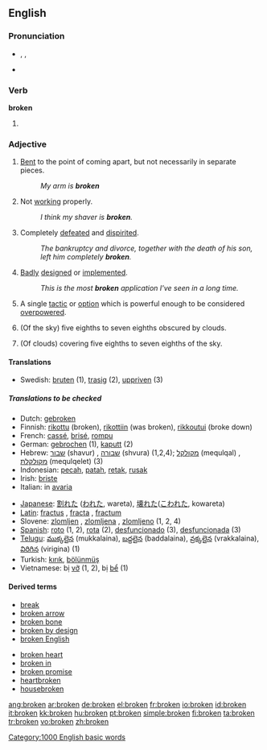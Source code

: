 {{see|Broken}}
{{wikipedia|Broken (disambiguation)}}
==English==

{{rank|follow|chance|happened|641|broken|trouble|die|arm}}

===Pronunciation===
*{{AHD|brōk'ən}}, {{IPA|/ˈbrəʊkən/}}, {{SAMPA|/"br@Uk@n/}}
*{{audio|en-us-broken.ogg|Audio (US)}}
*:{{rhymes|əʊkən}}

===Verb===
'''broken'''

# {{past participle of|[[break]]}}

===Adjective===
{{en-adj}}

# [[bent|Bent]] to the point of coming apart, but not necessarily in separate pieces.
#: ''My arm is '''broken'''''
# Not [[working]] properly.
#: ''I think my shaver is '''broken'''.''
# Completely [[defeated]] and [[dispirited]].
#: ''The bankruptcy and divorce, together with the death of his son, left him completely '''broken'''.''
# {{context|software|colloquial}} [[badly|Badly]] [[designed]] or [[implemented]].
#: ''This is the most '''broken''' application I've seen in a long time.''
# {{sports}} A single [[tactic]] or [[option]] which is powerful enough to be considered [[overpowered]].
# {{meteorology}} (Of the sky) five eighths to seven eighths obscured by clouds.
# {{meteorology}} (Of clouds) covering five eighths to seven eighths of the sky.

====Translations====

{{trans-top}}
{{trans-mid}}
*Swedish: [[bruten]] (1), [[trasig]] (2), [[uppriven]] (3)
{{trans-bottom}}

=====Translations to be checked=====
{{rfc-trans}}
{{trans-top|Translations to be checked}}
*Dutch: [[gebroken]]
*Finnish: [[rikottu]] (broken), [[rikottiin]] (was broken), [[rikkoutui]] (broke down)
*French: [[cassé]], [[brisé]], [[rompu]]
*German: [[gebrochen]] (1), [[kaputt]] (2)
*Hebrew: [[שבור]] (shavur) {{m}}, [[שבורה]] (shvura) {{f}} (1,2,4); [[מקולקל]] (mequlqal) {{m}}, [[מקולקלת]] (mequlqelet) {{f}} (3)
*Indonesian: [[pecah]], [[patah]], [[retak]], [[rusak]]
*Irish: [[briste]]
*Italian: in [[avaria]]
{{trans-mid}}
*[[Japanese]]: [[割れた]] ([[われた]], wareta), [[壊れた]]([[こわれた]], kowareta)
*[[Latin]]: [[fractus]] {{m}}, [[fracta]] {{f}}, [[fractum]] {{n}}
*Slovene: [[zlomljen]] {{m}}, [[zlomljena]] {{f}}, [[zlomljeno]] {{n}} (1, 2, 4)
*[[Spanish]]: [[roto]] {{m}} (1, 2), [[rota]] {{f}} (2), [[desfuncionado]] {{m}} (3), [[desfuncionada]] {{f}} (3)
*[[Telugu]]: [[ముక్కలైన]] (mukkalaina), [[బద్దలైన]] (baddalaina), [[వ్రక్కలైన]] (vrakkalaina), [[విరిగిన]] (virigina) (1)
*Turkish: [[kırık]], [[bölünmüş]]
*Vietnamese: bị [[vỡ]] (1, 2), bị [[bể]] (1)
{{trans-bottom}}

====Derived terms====
{{top2}}
*[[break]]
*[[broken arrow]]
*[[broken bone]]
*[[broken by design]]
*[[broken English]]
{{mid2}}
*[[broken heart]]
*[[broken in]]
*[[broken promise]]
*[[heartbroken]]
*[[housebroken]]
{{bottom}}

[[Category:1000 English basic words]]

[[ang:broken]]
[[ar:broken]]
[[de:broken]]
[[el:broken]]
[[fr:broken]]
[[io:broken]]
[[id:broken]]
[[it:broken]]
[[kk:broken]]
[[hu:broken]]
[[pt:broken]]
[[simple:broken]]
[[fi:broken]]
[[ta:broken]]
[[tr:broken]]
[[vo:broken]]
[[zh:broken]]